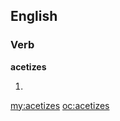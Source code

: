 ==English==

===Verb===
'''acetizes'''

# {{third-person singular of|[[acetize]]}}

[[my:acetizes]]
[[oc:acetizes]]